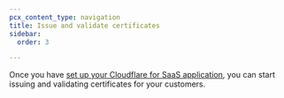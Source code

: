 ```yaml
---
pcx_content_type: navigation
title: Issue and validate certificates
sidebar:
  order: 3

---
```



Once you have [set up your Cloudflare for SaaS application](/cloudflare-for-platforms/cloudflare-for-saas/start/getting-started/), you can start issuing and validating certificates for your customers.

<DirectoryListing />

